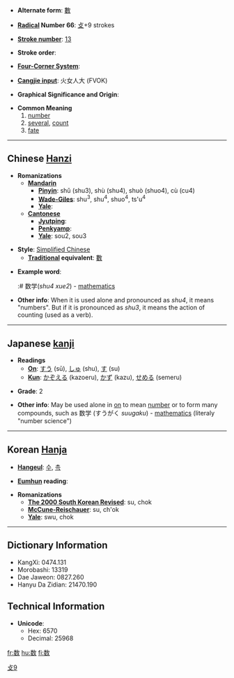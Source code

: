 * '''Alternate form''': [[數]]

* '''[[Wiktionary:Chinese radical index| Radical]] Number 66''': [[Wiktionary:Chinese radical index 攴|攴]]+9 strokes

* '''[[Wiktionary:Chinese total strokes index|Stroke number]]''': [[Wiktionary:Chinese total strokes index 13|13]]

* '''Stroke order''': 

* '''[[Wiktionary:Chinese four corner index|Four-Corner System]]''': 

* '''[[Wiktionary:Chinese Cangjie index|Cangjie input]]''': 火女人大 (FVOK)

* '''Graphical Significance and Origin''': 

* '''Common Meaning'''
*#[[number]]
*# [[several]], [[count]]
*# [[fate]]

----

== Chinese [[Hanzi]] ==

* '''Romanizations'''
** '''[[Mandarin]]'''
*** '''[[Pinyin]]''': shǔ (shu3), shù (shu4), shuò (shuo4), cù (cu4)
*** '''[[Wade-Giles]]''': shu<sup>3</sup>, shu<sup>4</sup>, shuo<sup>4</sup>, ts'u<sup>4</sup>
*** '''[[Yale]]''': 
** '''[[Cantonese]]'''
*** '''[[Jyutping]]''':
*** '''[[Penkyamp]]''': 
*** '''[[Yale]]''': sou2, sou3

* '''Style''': [[Simplified Chinese]] 
** '''[[Traditional Chinese|Traditional]] equivalent''': [[數]]

*'''Example word''':
*:# 数学(''shu4 xue2'') - [[mathematics]]

* '''Other info''': When it is used alone and pronounced as ''shu4'', it means "numbers". But if it is pronounced as ''shu3'', it means the action of counting (used as a verb).

----

== Japanese [[kanji]] ==

* '''Readings'''
** '''[[On]]''': [[すう]] (sū), [[しゅ]] (shu), [[す]] (su)
** '''[[Kun]]''': [[かぞえる]] (kazoeru), [[かず]] (kazu), [[せめる]] (semeru)

* '''Grade''': 2 [[Category:Grade 2 kanji|攴9]]

* '''Other info''': May be used alone in [[on]] to mean [[number]] or to form many compounds, such as 数学 (すうがく ''suugaku'') - [[mathematics]] (literaly "number science")

----

== Korean [[Hanja]] ==

* '''[[Hangeul]]''': [[수]], [[촉]]

* '''[[Eumhun]] reading''': 

* '''Romanizations'''
** '''[[The 2000 South Korean Revised Romanization|The 2000 South Korean Revised]]''': su, chok
** '''[[McCune-Reischauer]]''': su, ch'ok
** '''[[Yale]]''': swu, chok

----

== Dictionary Information ==

* KangXi: 0474.131
* Morobashi: 13319
* Dae Jaweon: 0827.260
* Hanyu Da Zidian: 21470.190

== Technical Information ==

* '''Unicode''':
** Hex: 6570
** Decimal: 25968

[[fr:数]]
[[hu:数]]
[[fi:数]]